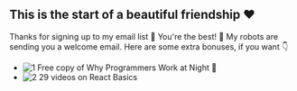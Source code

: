 ## This is the start of a beautiful friendship <span role="img" aria-label="love">❤️</span>

<div className="copy-thanks">Thanks for signing up to my email list <span role="img" aria-label="letter">💌</span>  You're the best! <span role="img" aria-label="Horns">🤘</span> My robots are sending you a welcome email. Here are some extra bonuses, if you want <span role="img" aria-label="finger-down">👇</span></div>

- ![1](https://goviral.growthtools.com/images/bullets/1.png) Free copy of Why Programmers Work at Night <span role="img" aria-label="owl">🦉</span>
- ![2](https://goviral.growthtools.com/images/bullets/2.png) 29 videos on React Basics <span role="img" aria-label="film"></span>
